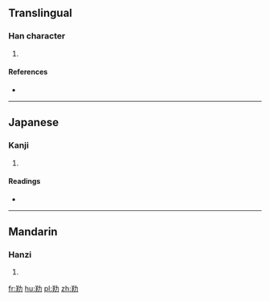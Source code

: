 ==Translingual==

===Han character===
{{Han char|rn=19|rad=力|as=06|sn=8|four=|canj=廿手大尸 (TQKS)|ids=⿰[[羊]][[力]]}}

# {{defn|Han|sort=力06}}

====References====
* {{Han ref|kx=0147.100|dkj=02332|dj=0331.190|hdz=53126.020|uh=52B7|ud=21175}}

----

==Japanese==

===Kanji===
{{ja-kanji|grade=|rs=力06}}

# {{defn|lang=ja|sort=力06}}

====Readings====
* {{ja-readings|on=[[よう]] (yō)|kun=[[すすめる]] (susumeru)}}

----

==Mandarin==

===Hanzi===
{{cmn-hanzi|pin=[[yáng]] ([[yang2]])|wg=yang<sup>2</sup>}}

# {{defn|lang=cmn|sort=力06}}

[[fr:劷]]
[[hu:劷]]
[[pl:劷]]
[[zh:劷]]